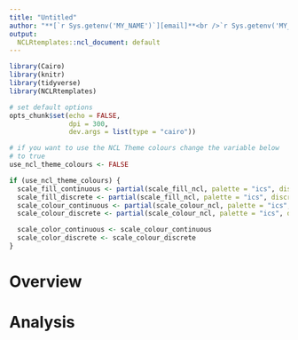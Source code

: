 ```yaml
---
title: "Untitled"
author: "**[`r Sys.getenv('MY_NAME')`][email]**<br />`r Sys.getenv('MY_JOBTITLE')`"
output:
  NCLRtemplates::ncl_document: default
---
```


```r
library(Cairo)
library(knitr)
library(tidyverse)
library(NCLRtemplates)

# set default options
opts_chunk$set(echo = FALSE,
               dpi = 300,
               dev.args = list(type = "cairo"))

# if you want to use the NCL Theme colours change the variable below
# to true
use_ncl_theme_colours <- FALSE

if (use_ncl_theme_colours) {
  scale_fill_continuous <- partial(scale_fill_ncl, palette = "ics", discrete = FALSE)
  scale_fill_discrete <- partial(scale_fill_ncl, palette = "ics", discrete = TRUE)
  scale_colour_continuous <- partial(scale_colour_ncl, palette = "ics", discrete = FALSE)
  scale_colour_discrete <- partial(scale_colour_ncl, palette = "ics", discrete = TRUE)

  scale_color_continuous <- scale_colour_continuous
  scale_color_discrete <- scale_colour_discrete
}
```

# Overview

# Analysis

[//]: <> (URL's / References --------------------------------------------------)
[email]: mailto:`r Sys.getenv("MY_EMAIL")`
[web]: https://www.nclhealthandcare.org.uk/
